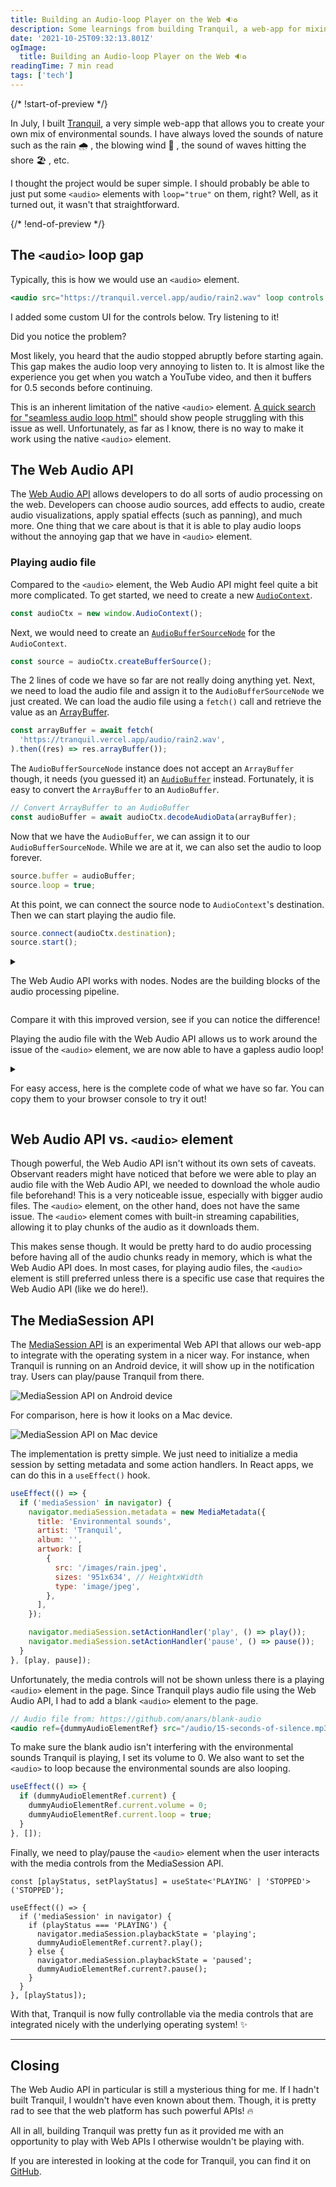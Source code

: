 ```yaml
---
title: Building an Audio-loop Player on the Web 🔉♻️
description: Some learnings from building Tranquil, a web-app for mixing environmental sounds.
date: '2021-10-25T09:32:13.801Z'
ogImage:
  title: Building an Audio-loop Player on the Web 🔉♻️
readingTime: 7 min read
tags: ['tech']
---
```


{/* !start-of-preview */}

In July, I built [Tranquil](https://tranquil.vercel.app), a very simple web-app
that allows you to create your own mix of environmental sounds. I have always
loved the sounds of nature such as the rain 🌧️ , the blowing wind 🎐 , the sound
of waves hitting the shore 🏖️ , etc.

I thought the project would be super simple. I should probably be able to just
put some `<audio>` elements with `loop="true"` on them, right? Well, as it
turned out, it wasn't that straightforward.

{/* !end-of-preview */}

## The `<audio>` loop gap

Typically, this is how we would use an `<audio>` element.

```jsx
<audio src="https://tranquil.vercel.app/audio/rain2.wav" loop controls />
```

I added some custom UI for the controls below. Try listening to it!

<AudioPlayer
  title="Raining sound (loop)"
  src="https://tranquil.vercel.app/audio/rain2.wav"
  loop
/>

Did you notice the problem?

Most likely, you heard that the audio stopped abruptly before starting again.
This gap makes the audio loop very annoying to listen to. It is almost like the
experience you get when you watch a YouTube video, and then it buffers for 0.5
seconds before continuing.

This is an inherent limitation of the native `<audio>` element.
[A quick search for "seamless audio loop html"](https://www.google.com/search?q=seamless+audio+loop+html)
should show people struggling with this issue as well. Unfortunately, as far as
I know, there is no way to make it work using the native `<audio>` element.

## The Web Audio API

The
[Web Audio API](https://developer.mozilla.org/en-US/docs/Web/API/Web_Audio_API)
allows developers to do all sorts of audio processing on the web. Developers can
choose audio sources, add effects to audio, create audio visualizations, apply
spatial effects (such as panning), and much more. One thing that we care about
is that it is able to play audio loops without the annoying gap that we have in
`<audio>` element.

### Playing audio file

Compared to the `<audio>` element, the Web Audio API might feel quite a bit more
complicated. To get started, we need to create a new
[`AudioContext`](https://developer.mozilla.org/en-US/docs/Web/API/AudioContext).

```jsx
const audioCtx = new window.AudioContext();
```

Next, we would need to create an
[`AudioBufferSourceNode`](https://developer.mozilla.org/en-US/docs/Web/API/AudioBufferSourceNode)
for the `AudioContext`.

```jsx
const source = audioCtx.createBufferSource();
```

The 2 lines of code we have so far are not really doing anything yet. Next, we
need to load the audio file and assign it to the `AudioBufferSourceNode` we just
created. We can load the audio file using a `fetch()` call and retrieve the
value as an
[ArrayBuffer](https://developer.mozilla.org/en-US/docs/Web/JavaScript/Reference/Global_Objects/ArrayBuffer).

```jsx
const arrayBuffer = await fetch(
  'https://tranquil.vercel.app/audio/rain2.wav',
).then((res) => res.arrayBuffer());
```

The `AudioBufferSourceNode` instance does not accept an `ArrayBuffer` though, it
needs (you guessed it) an
[`AudioBuffer`](https://developer.mozilla.org/en-US/docs/Web/API/AudioBuffer)
instead. Fortunately, it is easy to convert the `ArrayBuffer` to an
`AudioBuffer`.

```jsx
// Convert ArrayBuffer to an AudioBuffer
const audioBuffer = await audioCtx.decodeAudioData(arrayBuffer);
```

Now that we have the `AudioBuffer`, we can assign it to our
`AudioBufferSourceNode`. While we are at it, we can also set the audio to loop
forever.

```jsx
source.buffer = audioBuffer;
source.loop = true;
```

At this point, we can connect the source node to `AudioContext`'s destination.
Then we can start playing the audio file.

```jsx
source.connect(audioCtx.destination);
source.start();
```

<details>

<summary>

The Web Audio API works with nodes. Nodes are the building blocks of the audio
processing pipeline.

</summary>

For example, we can add a `GainNode` to increase the volume of the audio. If you
are familiar with Audio Editor programs, you've probably heard of "Gain" before.

```jsx
const gainNode = audioCtx.createGain(); // create a GainNode

gainNode.gain.value = 0.5; // set the gain to 50%
source.connect(gainNode); // connect the audio source to the GainNode
gainNode.connect(audioCtx.destination); // connect the GainNode to the AudioContext destination
```

[The MDN docs page explains this in more depth](https://developer.mozilla.org/en-US/docs/Web/API/AudioNode).
We don't need them for our use case, but it is useful to know how powerful the
Web Audio API is. You can probably build a pretty complex audio processing
web-app using them!

</details>

Compare it with this improved version, see if you can notice the difference!

<GaplessAudioPlayer
  title="Raining sound (loop)"
  src="https://tranquil.vercel.app/audio/rain2.wav"
/>

Playing the audio file with the Web Audio API allows us to work around the issue
of the `<audio>` element, we are now able to have a gapless audio loop!

<details>

<summary>

For easy access, here is the complete code of what we have so far. You can copy
them to your browser console to try it out!

</summary>

```jsx
const playAudioWithWebAudioAPI = async () => {
  const audioCtx = new window.AudioContext();
  const source = audioCtx.createBufferSource();
  const arrayBuffer = await fetch(
    'https://tranquil.vercel.app/audio/rain2.wav',
  ).then((res) => res.arrayBuffer());
  const audioBuffer = await audioCtx.decodeAudioData(arrayBuffer);

  source.buffer = audioBuffer;
  source.loop = true;
  source.connect(audioCtx.destination);
  source.start();
};
```

</details>

## Web Audio API vs. `<audio>` element

Though powerful, the Web Audio API isn't without its own sets of caveats.
Observant readers might have noticed that before we were able to play an audio
file with the Web Audio API, we needed to download the whole audio file
beforehand! This is a very noticeable issue, especially with bigger audio files.
The `<audio>` element, on the other hand, does not have the same issue. The
`<audio>` element comes with built-in streaming capabilities, allowing it to
play chunks of the audio as it downloads them.

This makes sense though. It would be pretty hard to do audio processing before
having all of the audio chunks ready in memory, which is what the Web Audio API
does. In most cases, for playing audio files, the `<audio>` element is still
preferred unless there is a specific use case that requires the Web Audio API
(like we do here!).

## The MediaSession API

The
[MediaSession API](https://developer.mozilla.org/en-US/docs/Web/API/MediaSession)
is an experimental Web API that allows our web-app to integrate with the
operating system in a nicer way. For instance, when Tranquil is running on an
Android device, it will show up in the notification tray. Users can play/pause
Tranquil from there.

<div className="relative flex place-content-center h-80 not-prose">
  <Image
    className="object-contain"
    fill
    src={'/assets/blog/media-session-android.png'}
    alt="MediaSession API on Android device"
  />
</div>

For comparison, here is how it looks on a Mac device.

<div className="relative flex place-content-center h-80 not-prose">
  <Image
    className="object-contain"
    fill
    src={'/assets/blog/media-session-macos.png'}
    alt="MediaSession API on Mac device"
  />
</div>

The implementation is pretty simple. We just need to initialize a media session
by setting metadata and some action handlers. In React apps, we can do this in a
`useEffect()` hook.

```jsx
useEffect(() => {
  if ('mediaSession' in navigator) {
    navigator.mediaSession.metadata = new MediaMetadata({
      title: 'Environmental sounds',
      artist: 'Tranquil',
      album: '',
      artwork: [
        {
          src: '/images/rain.jpeg',
          sizes: '951x634', // HeightxWidth
          type: 'image/jpeg',
        },
      ],
    });

    navigator.mediaSession.setActionHandler('play', () => play());
    navigator.mediaSession.setActionHandler('pause', () => pause());
  }
}, [play, pause]);
```

Unfortunately, the media controls will not be shown unless there is a playing
`<audio>` element in the page. Since Tranquil plays audio file using the Web
Audio API, I had to add a blank `<audio>` element to the page.

```jsx
// Audio file from: https://github.com/anars/blank-audio
<audio ref={dummyAudioElementRef} src="/audio/15-seconds-of-silence.mp3" />
```

To make sure the blank audio isn't interfering with the environmental sounds
Tranquil is playing, I set its volume to 0. We also want to set the `<audio>` to
loop because the environmental sounds are also looping.

```jsx
useEffect(() => {
  if (dummyAudioElementRef.current) {
    dummyAudioElementRef.current.volume = 0;
    dummyAudioElementRef.current.loop = true;
  }
}, []);
```

Finally, we need to play/pause the `<audio>` element when the user interacts
with the media controls from the MediaSession API.

```tsx
const [playStatus, setPlayStatus] = useState<'PLAYING' | 'STOPPED'>('STOPPED');

useEffect(() => {
  if ('mediaSession' in navigator) {
    if (playStatus === 'PLAYING') {
      navigator.mediaSession.playbackState = 'playing';
      dummyAudioElementRef.current?.play();
    } else {
      navigator.mediaSession.playbackState = 'paused';
      dummyAudioElementRef.current?.pause();
    }
  }
}, [playStatus]);
```

With that, Tranquil is now fully controllable via the media controls that are
integrated nicely with the underlying operating system! ✨

---

## Closing

The Web Audio API in particular is still a mysterious thing for me. If I hadn't
built Tranquil, I wouldn't have even known about them. Though, it is pretty rad
to see that the web platform has such powerful APIs! 🔥

All in all, building Tranquil was pretty fun as it provided me with an
opportunity to play with Web APIs I otherwise wouldn't be playing with.

<Panel type="info" title="Looking for code for Tranquil?">

If you are interested in looking at the code for Tranquil, you can find it on
[GitHub](https://github.com/jackyef/tranquil).

</Panel>
